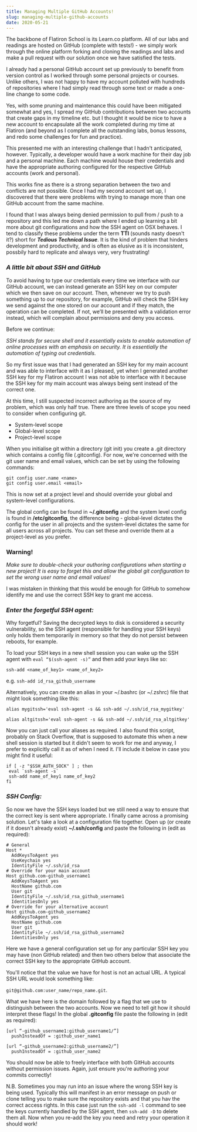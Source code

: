 ```yaml
---
title: Managing Multiple GitHub Accounts!
slug: managing-multiple-github-accounts
date: 2020-05-21
---
```


The backbone of Flatiron School is its Learn.co platform. All of our labs and readings are hosted on GitHub (complete with tests!) - we simply work through the online platform forking and cloning the readings and labs and make a pull request with our solution once we have satisfied the tests.

I already had a personal GitHub account set up previously to benefit from version control as I worked through some personal projects or courses. Unlike others, I was not happy to have my account polluted with hundreds of repositories where I had simply read through some text or made a one-line change to some code.

Yes, with some pruning and maintenance this could have been mitigated somewhat and yes, I spread my GitHub contributions between two accounts that create gaps in my timeline etc. but I thought it would be nice to have a new account to encapsulate all the work completed during my time at Flatiron (and beyond as I complete all the outstanding labs, bonus lessons, and redo some challenges for fun and practice).

This presented me with an interesting challenge that I hadn't anticipated, however. Typically, a developer would have a work machine for their day job and a personal machine. Each machine would house their credentials and have the appropriate authoring configured for the respective GitHub accounts (work and personal).

This works fine as there is a strong separation between the two and conflicts are not possible. Once I had my second account set up, I discovered that there were problems with trying to manage more than one GitHub account from the same machine.

I found that I was always being denied permission to pull from / push to a repository and this led me down a path where I ended up learning a bit more about git configurations and how the SSH agent on OSX behaves. I tend to classify these problems under the term **TTI** (sounds nasty doesn't it?) short for **_Tedious Technical Issue_**. It is the kind of problem that hinders development and productivity, and is often as elusive as it is inconsistent, possbily hard to replicate and always very, very frustrating!

### _A little bit about SSH and GitHub_

To avoid having to type our credentials every time we interface with our GitHub account, we can instead generate an SSH key on our computer which we then save on our account. Then, whenever we try to push something up to our repository, for example, GitHub will check the SSH key we send against the one stored on our account and if they match, the operation can be completed. If not, we’ll be presented with a validation error instead, which will complain about permissions and deny you access.

Before we continue:

_SSH stands for secure shell and it essentially exists to enable automation of online processes with an emphasis on security. It is essentially the automation of typing out credentials._

So my first issue was that I had generated an SSH key for my main account and was able to interface with it as I pleased, yet when I generated another SSH key for my Flatiron account I was not able to interface with it because the SSH key for my main account was always being sent instead of the correct one.

At this time, I still suspected incorrect authoring as the source of my problem, which was only half true. There are three levels of scope you need to consider when configuring git.

* System-level scope
* Global-level scope
* Project-level scope

When you initialise git within a directory (git init) you create a .git directory which contains a config file (.gitconfig). For now, we're concerned with the git user name and email values, which can be set by using the following commands:

```
git config user.name <name>
git config user.email <email>
```

This is now set at a project level and should override your global and system-level configurations.

The global config can be found in **~/.gitconfig** and the system level config is found in **/etc/gitconfig**, the difference being - global-level dictates the config for the user in all projects and the system-level dictates the same for all users across all projects. You can set these and override them at a project-level as you prefer.

### **Warning!**

_Make sure to double-check your authoring configurations when starting a new project! It is easy to forget this and allow the global git configuration to set the wrong user name and email values!_

I was mistaken in thinking that this would be enough for GitHub to somehow identify me and use the correct SSH key to grant me access.

### _Enter the forgetful SSH agent:_

Why forgetful? Saving the decrypted keys to disk is considered a security vulnerability, so the SSH agent (responsible for handling your SSH keys) only holds them temporarily in memory so that they do not persist between reboots, for example.

To load your SSH keys in a new shell session you can wake up the SSH agent with `eval “$(ssh-agent -s)”` and then add your keys like so:

`ssh-add <name_of_key1> <name_of_key2>`

e.g. `ssh-add id_rsa_github_username`

Alternatively, you can create an alias in your ~/.bashrc (or ~/.zshrc) file that might look something like this:

`alias mygitssh='eval ssh-agent -s && ssh-add ~/.ssh/id_rsa_mygitkey'`

`alias altgitssh='eval ssh-agent -s && ssh-add ~/.ssh/id_rsa_altgitkey'`

Now you can just call your aliases as required. I also found this script, probably on Stack Overflow, that is supposed to automate this when a new shell session is started but it didn't seem to work for me and anyway, I prefer to explicitly call it as of when I need it. I'll include it below in case you might find it useful:

```
if [ -z "$SSH_AUTH_SOCK" ] ; then
 eval `ssh-agent -s`
 ssh-add name_of_key1 name_of_key2
fi
```

### _SSH Config:_

So now we have the SSH keys loaded but we still need a way to ensure that the correct key is sent where appropriate. I finally came across a promising solution. Let's take a look at a configuration file together. Open up (or create if it doesn't already exist) **~/.ssh/config** and paste the following in (edit as required):

```
# General
Host *
  AddKeysToAgent yes
  UseKeychain yes
  IdentityFile ~/.ssh/id_rsa
# Override for your main account
Host github.com-github_username1
  AddKeysToAgent yes
  HostName github.com
  User git
  IdentityFile ~/.ssh/id_rsa_github_username1
  IdentitiesOnly yes
# Override for your alternative account
Host github.com-github_username2
  AddKeysToAgent yes
  HostName github.com
  User git
  IdentityFile ~/.ssh/id_rsa_github_username2
  IdentitiesOnly yes
```

Here we have a general configuration set up for any particular SSH key you may have (non GitHub related) and then two others below that associate the correct SSH key to the appropriate GitHub account.

You'll notice that the value we have for host is not an actual URL. A typical SSH URL would look something like:

`git@github.com:user_name/repo_name.git`.

What we have here is the domain followed by a flag that we use to distinguish between the two accounts. Now we need to tell git how it should interpret these flags! In the global **.gitconfig** file paste the following in (edit as required):

```
[url “-github_username1:github_username1/”]
  pushInsteadOf = :github_user_name1

[url “-github_username2:github_username2/”]
  pushInsteadOf = :github_user_name2
```

You should now be able to freely interface with both GitHub accounts without permission issues. Again, just ensure you're authoring your commits correctly!

N.B. Sometimes you may run into an issue where the wrong SSH key is being used. Typically this will manifest in an error message on push or clone telling you to make sure the repository exists and that you hav the correct access rights. In this case just run the `ssh-add -l` command to see the keys currently handled by the SSH agent, then `ssh-add -D` to delete them all. Now when you re-add the key you need and retry your operation it should work!
